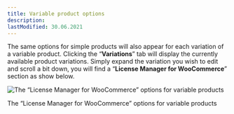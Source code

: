 ```yaml
---
title: Variable product options
description:
lastModified: 30.06.2021
---
```


The same options for simple products will also appear for each variation of a
variable product. Clicking the “**Variations**” tab will display the currently
available product variations. Simply expand the variation you wish to edit and
scroll a bit down, you will find a “**License Manager for WooCommerce**”
section as show below.

![The “License Manager for WooCommerce” options for variable products](/images/docs/woocommerce-products/variable-product-options.png)
<p className={"image-desc"}>The “License Manager for WooCommerce” options for variable products</p>
